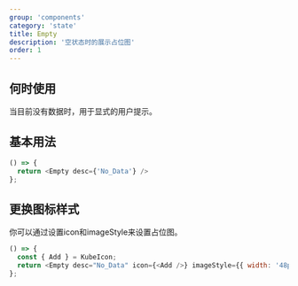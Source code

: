 ```yaml
---
group: 'components'
category: 'state'
title: Empty
description: '空状态时的展示占位图'
order: 1
---
```


## 何时使用

当目前没有数据时，用于显式的用户提示。

## 基本用法

```js live=true
() => {
  return <Empty desc={'No_Data'} />
};
```

## 更换图标样式

你可以通过设置icon和imageStyle来设置占位图。

```js live=true
() => {
  const { Add } = KubeIcon;
  return <Empty desc="No_Data" icon={<Add />} imageStyle={{ width: '48px', height: '48px' }} />;
};
```
